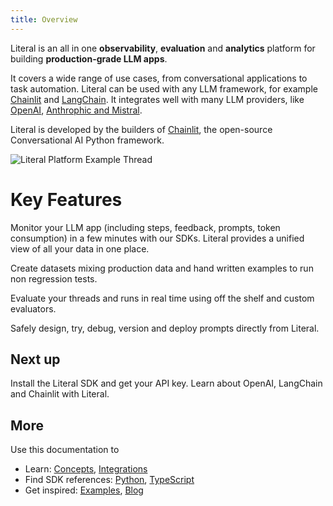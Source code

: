 ```yaml
---
title: Overview
---
```


Literal is an all in one **observability**, **evaluation** and **analytics** platform for building **production-grade LLM apps**.

It covers a wide range of use cases, from conversational applications to task automation. Literal can be used with any LLM framework, for example [Chainlit](http://localhost:3000/integrations/chainlit) and [LangChain](http://localhost:3000/integrations/langchain). It integrates well with many LLM providers, like [OpenAI](http://localhost:3000/integrations/openai), [Anthrophic and Mistral](http://localhost:3000/integrations/llm-providers).

Literal is developed by the builders of [Chainlit](https://github.com/Chainlit/chainlit), the open-source Conversational AI Python framework.

<Frame caption="Literal Platform Example Thread">
  <img src="/images/overview.png" alt="Literal Platform Example Thread"/>
</Frame>

# Key Features

<CardGroup cols={2}>

<Card
  title="Observability"
  icon="eye"
  color="#ea5a0c"
  href="/concepts/thread">
  Monitor your LLM app (including steps, feedback, prompts, token consumption) in a few minutes with our SDKs. Literal provides a unified view of all your data in one place.
</Card>

  <Card
  title="Dataset"
  icon="database"
  color="#0285c7"
  href="/concepts/dataset">
  Create datasets mixing production data and hand written examples to run non regression tests.
</Card>

<Card
  title="Online Evaluations"
  icon="magnifying-glass"
  color="#dc2626"
  href="/concepts/evaluation">
  Evaluate your threads and runs in real time using off the shelf and custom evaluators.
</Card>

<Card
  title="Prompt Collaboration"
  icon="gears"
  color="#F80061"
  href="/concepts/prompt">
  Safely design, try, debug, version and deploy prompts directly from Literal.
</Card>

</CardGroup>



## Next up

<CardGroup cols={2}>

<Card title="Get Started" icon="code" color="#0285c7" href="/get-started/installation">
  Install the Literal SDK and get your API key.
</Card>

<Card title="Learn more about integrations" icon="circle" color="#ea5a0c" href="/get-started/quick-start">
  Learn about OpenAI, LangChain and Chainlit with Literal.
</Card>

</CardGroup>

## More

Use this documentation to 
* Learn: [Concepts](/concepts/prompt), [Integrations](/integrations)
* Find SDK references: [Python](/python-client/get-started/introduction), [TypeScript](/typescript-client/introduction)
* Get inspired: [Examples](/examples), [Blog](/blog/guide-tag-scores-metadata)


